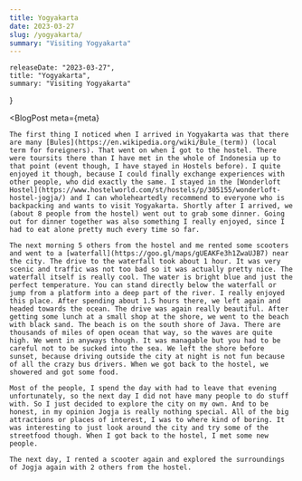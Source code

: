 ```yaml
---
title: Yogyakarta
date: 2023-03-27
slug: /yogyakarta/
summary: "Visiting Yogyakarta"
---
```



    releaseDate: "2023-03-27",
    title: "Yogyakarta",
    summary: "Visiting Yogyakarta"
}

<BlogPost 
    meta={meta}
>

    The first thing I noticed when I arrived in Yogyakarta was that there are many [Bules](https://en.wikipedia.org/wiki/Bule_(term)) (local term for foreigners). That went on when I got to the hostel. There were toursits there than I have met in the whole of Indonesia up to that point (event though, I have stayed in Hostels before). I quite enjoyed it though, because I could finally exchange experiences with other people, who did exactly the same. I stayed in the [Wonderloft Hostel](https://www.hostelworld.com/st/hostels/p/305155/wonderloft-hostel-jogja/) and I can wholeheartedly recommend to everyone who is backpacking and wants to visit Yogyakarta. Shortly after I arrived, we (about 8 people from the hostel) went out to grab some dinner. Going out for dinner together was also something I really enjoyed, since I had to eat alone pretty much every time so far.

    The next morning 5 others from the hostel and me rented some scooters and went to a [waterfall](https://goo.gl/maps/gUEAKFe3h1ZwaUJB7) near the city. The drive to the waterfall took about 1 hour. It was very scenic and traffic was not too bad so it was actually pretty nice. The waterfall itself is really cool. The water is bright blue and just the perfect temperature. You can stand directly below the waterfall or jump from a platform into a deep part of the river. I really enjoyed this place. After spending about 1.5 hours there, we left again and headed towards the ocean. The drive was again really beautiful. After getting some lunch at a small shop at the shore, we went to the beach with black sand. The beach is on the south shore of Java. There are thousands of miles of open ocean that way, so the waves are quite high. We went in anyways though. It was managable but you had to be careful not to be sucked into the sea. We left the shore before sunset, because driving outside the city at night is not fun because of all the crazy bus drivers. When we got back to the hostel, we showered and got some food. 

    Most of the people, I spend the day with had to leave that evening unfortunately, so the next day I did not have many people to do stuff with. So I just decided to explore the city on my own. And to be honest, in my opinion Jogja is really nothing special. All of the big attractions or places of interest, I was to where kind of boring. It was interesting to just look around the city and try some of the streetfood though. When I got back to the hostel, I met some new people. 

    The next day, I rented a scooter again and explored the surroundings of Jogja again with 2 others from the hostel. 

</BlogPost>